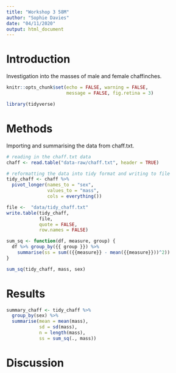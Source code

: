 ```yaml
---
title: "Workshop 3 58M"
author: "Sophie Davies"
date: "04/11/2020"
output: html_document
---
```


# Introduction

Investigation into the masses of male and female chaffinches.

```r
knitr::opts_chunk$set(echo = FALSE, warning = FALSE,
                      message = FALSE, fig.retina = 3)
```

```r
library(tidyverse)
```

# Methods

Importing and summarising the data from chaff.txt. 

```r
# reading in the chaff.txt data
chaff <- read.table("data-raw/chaff.txt", header = TRUE)
```

```r
# reformatting the data into tidy format and writing to file
tidy_chaff <- chaff %>%
  pivot_longer(names_to = "sex", 
               values_to = "mass",
               cols = everything())

file <-  "data/tidy_chaff.txt"
write.table(tidy_chaff, 
            file, 
            quote = FALSE,
            row.names = FALSE)
```

```r

sum_sq <- function(df, measure, group) {
  df %>% group_by({{ group }}) %>% 
    summarise(ss = sum(({{measure}} - mean({{measure}}))^2))
}

sum_sq(tidy_chaff, mass, sex)

```

# Results

```r

summary_chaff <- tidy_chaff %>%
  group_by(sex) %>%
  summarise(mean = mean(mass),
            sd = sd(mass),
            n = length(mass),
            ss = sum_sq(., mass))

```

# Discussion

